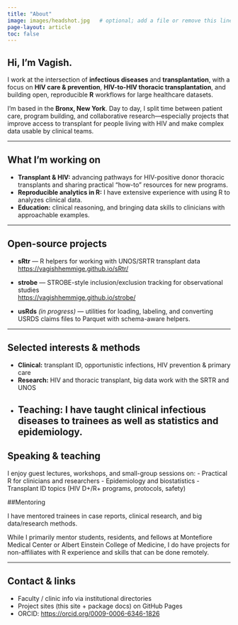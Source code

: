 ```yaml
---
title: "About"
image: images/headshot.jpg   # optional; add a file or remove this line
page-layout: article
toc: false
---
```


## Hi, I'm Vagish.

I work at the intersection of **infectious diseases** and **transplantation**, with a focus on **HIV care & prevention**, **HIV-to-HIV thoracic transplantation**, and building open, reproducible **R** workflows for large healthcare datasets.

I’m based in the **Bronx, New York**. Day to day, I split time between patient care, program building, and collaborative research—especially projects that improve access to transplant for people living with HIV and make complex data usable by clinical teams.

---

## What I’m working on

- **Transplant & HIV:** advancing pathways for HIV-positive donor thoracic transplants and sharing practical “how-to” resources for new programs.
- **Reproducible analytics in R:** I have extensive experience with using R to analyzes clinical data.
- **Education:** clinical reasoning, and bringing data skills to clinicians with approachable examples.

---

## Open-source projects

- **sRtr** — R helpers for working with UNOS/SRTR transplant data  
  <https://vagishhemmige.github.io/sRtr/>

- **strobe** — STROBE-style inclusion/exclusion tracking for observational studies  
  <https://vagishhemmige.github.io/strobe/>

- **usRds** *(in progress)* — utilities for loading, labeling, and converting USRDS claims files to Parquet with schema-aware helpers.

---

## Selected interests & methods

- **Clinical:** transplant ID, opportunistic infections, HIV prevention & primary care  
- **Research:** HIV and thoracic transplant, big data work with the SRTR and UNOS
- **Teaching:** I have taught clinical infectious diseases to trainees as well as statistics and epidemiology.
---

## Speaking & teaching

I enjoy guest lectures, workshops, and small-group sessions on:
- Practical R for clinicians and researchers
- Epidemiology and biostatistics
- Transplant ID topics (HIV D+/R+ programs, protocols, safety)

##Mentoring

I have mentored trainees in case reports, clinical research, and big data/research methods.

While I primarily mentor students, residents, and fellows at Montefiore Medical Center or Albert Einstein College of Medicine,
I do have projects for non-affiliates with R experience and skills that can be done remotely.

---

## Contact & links

- Faculty / clinic info via institutional directories  
- Project sites (this site + package docs) on GitHub Pages  
- ORCID: <https://orcid.org/0009-0006-6346-1826>

